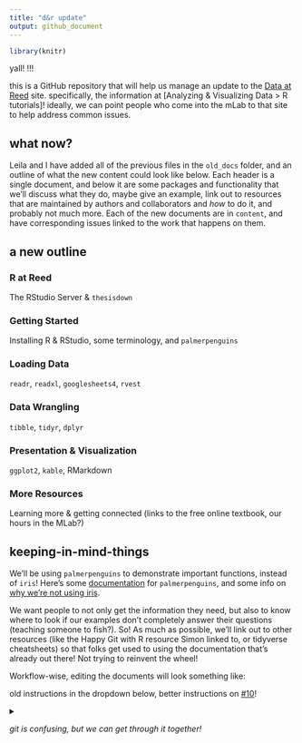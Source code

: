 ```yaml
---
title: "d&r update"
output: github_document
---
```


```r
library(knitr)
```

yall! !!!

this is a GitHub repository that will help us manage an update to the [Data at Reed](data-at-reed) site. specifically, the information at [Analyzing & Visualizing Data > R tutorials]! ideally, we can point people who come into the mLab to that site to help address common issues.

## what now?

Leila and I have added all of the previous files in the `old_docs` folder, and an outline of what the new content could look like below. Each header is a single document, and below it are some packages and functionality that we'll discuss what they do, maybe give an example, link out to resources that are maintained by authors and collaborators and _how_ to do it, and probably not much more. Each of the new documents are in `content`, and have corresponding issues linked to the work that happens on them.

## a new outline

### R at Reed
The RStudio Server & `thesisdown`

### Getting Started
Installing R & RStudio, some terminology, and `palmerpenguins`

### Loading Data
`readr`, `readxl`, `googlesheets4`, `rvest`

### Data Wrangling
`tibble`, `tidyr`, `dplyr`

### Presentation & Visualization
`ggplot2`, `kable`, RMarkdown

### More Resources
Learning more & getting connected (links to the free online textbook, our hours in the MLab?)

## keeping-in-mind-things

We'll be using `palmerpenguins` to demonstrate important functions, instead of `iris`! Here's some [documentation](https://allisonhorst.github.io/palmerpenguins/articles/intro.html) for `palmerpenguins`, and some info on [why we're not using iris](https://www.meganstodel.com/posts/no-to-iris/).

We want people to not only get the information they need, but also to know where to look if our examples don't completely answer their questions (teaching someone  to fish?). So! As much as possible, we'll link out to other resources (like the Happy Git with R resource Simon linked to, or tidyverse cheatsheets) so that folks get used to using the documentation that's already out there! Not trying to reinvent the wheel!

Workflow-wise, editing the documents will look something like:

old instructions in the dropdown below, better instructions on [#10](https://github.com/simonpcouch/data_at_reed/issues/10)!

<details><summary></summary>
<p>

* Check for outstanding (i.e. unmerged) pull requests
* Make a new branch off of `main`
* Work on a document, tagging the issue for the relevant document in your commit messages
* At the end of a work session, pull request back to `main`

All of us have permission to merge pull requests! At the start of your work sessions on here, check to see if there are any open pull requests. If so, take a look over your collaborators' changes, discuss/make edits on the PR, and (possibly) merge their changes back into `main`.

(was thinking of deleting this, maybe nice to have around.) some thoughts:  

* as we work on this project, i highly recommend **every time you open up this project in RStudio, pull!** press the lil feller that is the blue down arrow! this will help prevent...
* merge conflicts. hopefully we'll have a chance to get grooving a little bit before we come across one, but tl;dr -- two people make changes to the same thing, and Git is like "ahhHHHhHHhH WHAt R U doin?!?!" we'll cross that bridge when we come to it. or maybe i'll write something up beforehand. if not, Happy Git With R [comes in clutch](https://happygitwithr.com/push-rejected.html), as usual.
* Git can be kind of an uphill battle while you're getting started. especially at first, the _why not just Google Docs?_ energy can be strong. **response 1:** it gets better, i promise! **response 2:** [HGwR, per usual](https://happygitwithr.com/big-picture.html)
* i appreciate yall. stoked to get started up on this!

</p>
</details>





*git is confusing, but we can get through it together!* 

